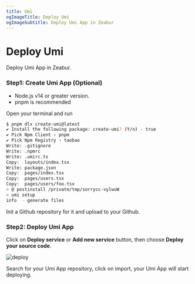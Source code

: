 ```yaml
---
title: Umi
ogImageTitle: Deploy Umi
ogImageSubtitle: Deploy Umi App in Zeabur
---
```


# Deploy Umi

Deploy Umi App in Zeabur.

### Step1: Create Umi App (Optional)

- Node.js v14 or greater version.
- pnpm is recommended

Open your terminal and run 
```bash 
$ pnpm dlx create-umi@latest
✔ Install the following package: create-umi? (Y/n) · true
✔ Pick Npm Client › pnpm
✔ Pick Npm Registry › taobao
Write: .gitignore
Write: .npmrc
Write: .umirc.ts
Copy:  layouts/index.tsx
Write: package.json
Copy:  pages/index.tsx
Copy:  pages/users.tsx
Copy:  pages/users/foo.tsx
> @ postinstall /private/tmp/sorrycc-vylwuW
> umi setup
info  - generate files
```

Init a Github repository for it and upload to your Github.

### Step2: Deploy Umi App

Click on **Deploy service** or **Add new service** button, then choose **Deploy your source code**.

![deploy](/framework/deploy.png)

Search for your Umi App repository, click on import, your Umi App will start deploying.

